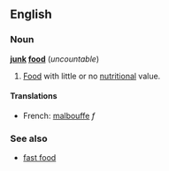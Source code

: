 ==English==
===Noun===
'''[[junk]] [[food]]''' (''uncountable'')

# [[Food]] with little or no [[nutritional]] value.

====Translations====
*French: [[malbouffe]] ''f''

===See also===
*[[fast food]]